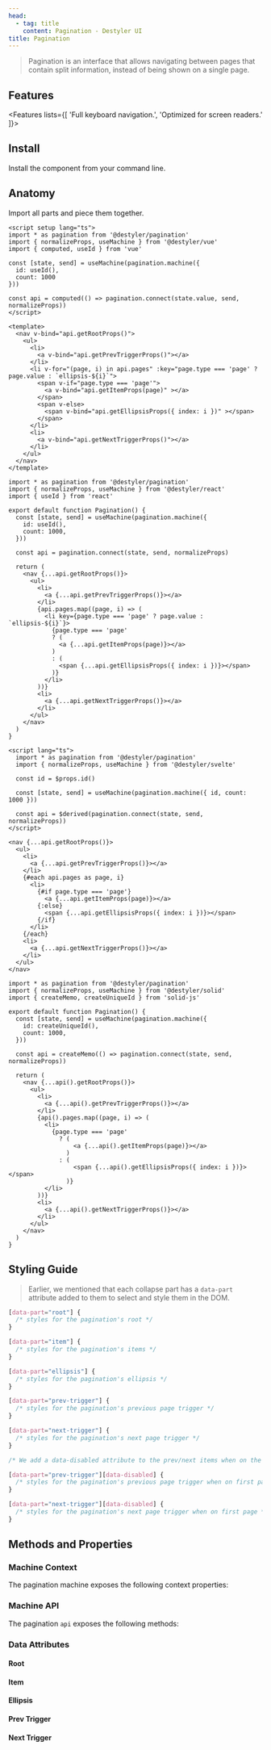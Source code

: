 ```yaml
---
head:
  - tag: title
    content: Pagination - Destyler UI
title: Pagination
---
```



> Pagination is an interface that allows navigating between pages that contain split information,
> instead of being shown on a single page.

<PreviewCode name="pagination"></PreviewCode>

## Features

<Features lists={[
  'Full keyboard navigation.',
  'Optimized for screen readers.'
]}>
</Features>

## Install

Install the component from your command line.

<InstallShell name="pagination" />

## Anatomy

Import all parts and piece them together.

<FrameworkLayout>

  <div slot='vue'>

  ```vue
  <script setup lang="ts">
  import * as pagination from '@destyler/pagination'
  import { normalizeProps, useMachine } from '@destyler/vue'
  import { computed, useId } from 'vue'

  const [state, send] = useMachine(pagination.machine({
    id: useId(),
    count: 1000
  }))

  const api = computed(() => pagination.connect(state.value, send, normalizeProps))
  </script>

  <template>
    <nav v-bind="api.getRootProps()">
      <ul>
        <li>
          <a v-bind="api.getPrevTriggerProps()"></a>
        </li>
        <li v-for="(page, i) in api.pages" :key="page.type === 'page' ? page.value : `ellipsis-${i}`">
          <span v-if="page.type === 'page'">
            <a v-bind="api.getItemProps(page)" ></a>
          </span>
          <span v-else>
            <span v-bind="api.getEllipsisProps({ index: i })" ></span>
          </span>
        </li>
        <li>
          <a v-bind="api.getNextTriggerProps()"></a>
        </li>
      </ul>
    </nav>
  </template>
  ```

  </div>
  <div slot='react'>

  ```tsx
  import * as pagination from '@destyler/pagination'
  import { normalizeProps, useMachine } from '@destyler/react'
  import { useId } from 'react'

  export default function Pagination() {
    const [state, send] = useMachine(pagination.machine({
      id: useId(),
      count: 1000,
    }))

    const api = pagination.connect(state, send, normalizeProps)

    return (
      <nav {...api.getRootProps()}>
        <ul>
          <li>
            <a {...api.getPrevTriggerProps()}></a>
          </li>
          {api.pages.map((page, i) => (
            <li key={page.type === 'page' ? page.value : `ellipsis-${i}`}>
              {page.type === 'page'
              ? (
                <a {...api.getItemProps(page)}></a>
              )
              : (
                <span {...api.getEllipsisProps({ index: i })}></span>
              )}
            </li>
          ))}
          <li>
            <a {...api.getNextTriggerProps()}></a>
          </li>
        </ul>
      </nav>
    )
  }
  ```

  </div>
  <div slot='svelte'>

  ```svelte
  <script lang="ts">
    import * as pagination from '@destyler/pagination'
    import { normalizeProps, useMachine } from '@destyler/svelte'

    const id = $props.id()

    const [state, send] = useMachine(pagination.machine({ id, count: 1000 }))

    const api = $derived(pagination.connect(state, send, normalizeProps))
  </script>

  <nav {...api.getRootProps()}>
    <ul>
      <li>
        <a {...api.getPrevTriggerProps()}></a>
      </li>
      {#each api.pages as page, i}
        <li>
          {#if page.type === 'page'}
            <a {...api.getItemProps(page)}></a>
          {:else}
            <span {...api.getEllipsisProps({ index: i })}></span>
          {/if}
        </li>
      {/each}
      <li>
        <a {...api.getNextTriggerProps()}></a>
      </li>
    </ul>
  </nav>
  ```

  </div>
  <div slot='solid'>

  ```tsx
  import * as pagination from '@destyler/pagination'
  import { normalizeProps, useMachine } from '@destyler/solid'
  import { createMemo, createUniqueId } from 'solid-js'

  export default function Pagination() {
    const [state, send] = useMachine(pagination.machine({
      id: createUniqueId(),
      count: 1000,
    }))

    const api = createMemo(() => pagination.connect(state, send, normalizeProps))

    return (
      <nav {...api().getRootProps()}>
        <ul>
          <li>
            <a {...api().getPrevTriggerProps()}></a>
          </li>
          {api().pages.map((page, i) => (
            <li>
              {page.type === 'page'
                ? (
                    <a {...api().getItemProps(page)}></a>
                  )
                : (
                    <span {...api().getEllipsisProps({ index: i })}></span>
                  )}
            </li>
          ))}
          <li>
            <a {...api().getNextTriggerProps()}></a>
          </li>
        </ul>
      </nav>
    )
  }
  ```

  </div>

</FrameworkLayout>

## Styling Guide

> Earlier, we mentioned that each collapse part has a `data-part` attribute added to them to select and style them in the DOM.

```css
[data-part="root"] {
  /* styles for the pagination's root */
}

[data-part="item"] {
  /* styles for the pagination's items */
}

[data-part="ellipsis"] {
  /* styles for the pagination's ellipsis */
}

[data-part="prev-trigger"] {
  /* styles for the pagination's previous page trigger */
}

[data-part="next-trigger"] {
  /* styles for the pagination's next page trigger */
}

/* We add a data-disabled attribute to the prev/next items when on the first/last page  */

[data-part="prev-trigger"][data-disabled] {
  /* styles for the pagination's previous page trigger when on first page */
}

[data-part="next-trigger"][data-disabled] {
  /* styles for the pagination's next page trigger when on first page */
}
```


## Methods and Properties

### Machine Context

The pagination machine exposes the following context properties:

<MachineTable name="pagination"></MachineTable>

### Machine API

The pagination `api` exposes the following methods:

<APITable name="pagination"></APITable>

### Data Attributes

#### Root

<StyleTable component="pagination" nodeType="root" />

#### Item

<StyleTable component="pagination" nodeType="item" />

#### Ellipsis

<StyleTable component="pagination" nodeType="ellipsis" />

#### Prev Trigger

<StyleTable component="pagination" nodeType="prevTrigger" />

#### Next Trigger

<StyleTable component="pagination" nodeType="nextTrigger" />

